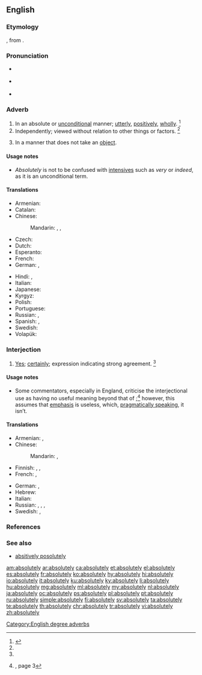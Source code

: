 ==English==

===Etymology===
{{suffix|absolute|ly|lang=en}}, from {{etyl|enm|en}}.

===Pronunciation===
* {{a|UK}} {{IPA|/æb.səˈluːt.li/|lang=en}}
* {{a|US}} {{IPA|/ˌæb.səˈlut.li/|/ˈæb.səˌlut.li/|lang=en}}
* {{audio|en-us-absolutely.ogg|Audio (US)|lang=en}}

===Adverb===
{{en-adv|-}}

# In an absolute or [[unconditional]] manner; [[utterly]], [[positively]], [[wholly]]. {{defdate|First attested around 1350 to 1470.}}<ref name=SOED>{{R:SOED5|page=9}}</ref>
# Independently; viewed without relation to other things or factors. {{defdate|First attested around 1350 to 1470.}}<ref name=SOED/>
# {{context|grammar|lang=en}} In a manner that does not take an [[object]].

====Usage notes====
* ''Absolutely'' is not to be confused with [[intensive]]s such as ''very'' or ''indeed'', as it is an unconditional term.

====Translations====
{{trans-top|in an absolute manner}}
* Armenian: {{t|hy|անպայման|tr=anpayman}}
* Catalan: {{t+|ca|absolutament}}
* Chinese:
*: Mandarin: {{t+|cmn|絕對|alt=絕對地|sc=Hani}}, {{t+|cmn|绝对|tr=juéduì de|alt=绝对地|sc=Hani}}, {{t+|cmn|完全|tr=wánquán de|alt=完全地|sc=Hani}}
* Czech: {{t+|cs|naprosto}}
* Dutch: {{t+|nl|absoluut}}
* Esperanto: {{t|eo|nepre}}
* French: {{t+|fr|absolument}}
* German: {{t+|de|absolut}}, {{t+|de|durchaus}}
{{trans-mid}}
* Hindi: {{t|hi|बिलकुल}}, {{t|hi|बिल्कुल}}
* Italian: {{t+|it|assolutamente}}
* Japanese: {{t+|ja|絶対|alt=絶対に|tr=ぜったいに, zettai ni}}
* Kyrgyz: {{t+|ky|абсолюттуу|tr=absoljuttuu}}
* Polish: {{t+|pl|absolutnie}}
* Portuguese: {{t+|pt|absolutamente}}
* Russian: {{t+|ru|совершенно|tr=soveršénno}}, {{t+|ru|абсолютно|tr=absoljútno}}
* Spanish: {{t+|es|totalmente}}, {{t+|es|absolutamente}}
* Swedish: {{t+|sv|absolut}}
* Volapük: {{t+|vo|go}}
{{trans-bottom}}

{{trans-top|independently; viewed without relation to other things or factors}}
{{trans-mid}}
{{trans-bottom}}

{{trans-top|in a manner that does not take an object}}
{{trans-mid}}
{{trans-bottom}}

===Interjection===
{{en-interj}}

# [[yes|Yes]]; [[certainly]]; expression indicating strong agreement. {{defdate|First attested around 1350 to 1470.}}<ref name=SOED/>

====Usage notes====
* Some commentators, especially in England, criticise the interjectional use as having no useful meaning beyond that of {{term|yes|lang=en}};<ref name="SLE-usage">{{R:She Literally Exploded}}, page 3</ref> however, this assumes that [[emphasis]] is useless, which, [[pragmatics|pragmatically speaking]], it isn’t.

====Translations====
{{trans-top|yes; certainly}}
* Armenian: {{t|hy|իհարկե|tr=iharke}}, {{t|hy|աչքիս վրա|tr=ačk’is vra}}
* Chinese:
*: Mandarin: {{t|cmn|當然|sc=Hani}}, {{t+|cmn|当然|tr=dāngrán|sc=Hani}}
* Finnish: {{t|fi|[[ehdottomasti]]}}, {{t|fi|[[nimenomaan]]}}, {{t|fi|tottakai}}
* French: {{t+|fr|absolument}}, {{qualifier|Quebec, informal}} {{t+|fr|mets-en}}
{{trans-mid}}
* German: {{t+|de|allerdings}}, {{t|de|aber hallo}}
* Hebrew: {{t|he|בהחלט|tr=be'hekhlet'|sc=Hebr}}
* Italian: {{t+|it|assolutamente}}
* Russian: {{t+|ru|конечно|tr=konéšno}}, {{t+|ru|точно|tr=tóčno}}, {{t+|ru|именно|tr=ímenno}}, {{t+|ru|однозначно|sc=Cyrl}}
* Swedish: {{t+|sv|absolut}}, {{t+|sv|definitivt}}
{{trans-bottom}}

===References===
<references/>

===See also===
* [[absitively posolutely]]

[[Category:English degree adverbs]]

[[am:absolutely]]
[[ar:absolutely]]
[[ca:absolutely]]
[[et:absolutely]]
[[el:absolutely]]
[[es:absolutely]]
[[fr:absolutely]]
[[ko:absolutely]]
[[hy:absolutely]]
[[hi:absolutely]]
[[io:absolutely]]
[[it:absolutely]]
[[ku:absolutely]]
[[ky:absolutely]]
[[li:absolutely]]
[[hu:absolutely]]
[[mg:absolutely]]
[[ml:absolutely]]
[[my:absolutely]]
[[nl:absolutely]]
[[ja:absolutely]]
[[oc:absolutely]]
[[ps:absolutely]]
[[pl:absolutely]]
[[pt:absolutely]]
[[ru:absolutely]]
[[simple:absolutely]]
[[fi:absolutely]]
[[sv:absolutely]]
[[ta:absolutely]]
[[te:absolutely]]
[[th:absolutely]]
[[chr:absolutely]]
[[tr:absolutely]]
[[vi:absolutely]]
[[zh:absolutely]]